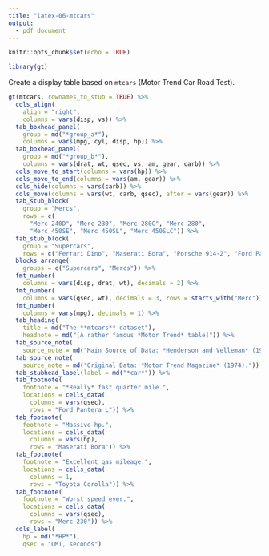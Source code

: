 ```yaml
---
title: "latex-06-mtcars"
output: 
  - pdf_document
---
```


```r
knitr::opts_chunk$set(echo = TRUE)

library(gt)
```

Create a display table based on `mtcars` (Motor Trend Car Road Test).

```r
gt(mtcars, rownames_to_stub = TRUE) %>%
  cols_align(
    align = "right",
    columns = vars(disp, vs)) %>%
  tab_boxhead_panel(
    group = md("*group_a*"),
    columns = vars(mpg, cyl, disp, hp)) %>%
  tab_boxhead_panel(
    group = md("*group_b*"),
    columns = vars(drat, wt, qsec, vs, am, gear, carb)) %>%
  cols_move_to_start(columns = vars(hp)) %>%
  cols_move_to_end(columns = vars(am, gear)) %>%
  cols_hide(columns = vars(carb)) %>%
  cols_move(columns = vars(wt, carb, qsec), after = vars(gear)) %>%
  tab_stub_block(
    group = "Mercs",
    rows = c(
      "Merc 240D", "Merc 230", "Merc 280C", "Merc 280",
      "Merc 450SE", "Merc 450SL", "Merc 450SLC")) %>%
  tab_stub_block(
    group = "Supercars",
    rows = c("Ferrari Dino", "Maserati Bora", "Porsche 914-2", "Ford Pantera L")) %>%
  blocks_arrange(
    groups = c("Supercars", "Mercs")) %>%
  fmt_number(
    columns = vars(disp, drat, wt), decimals = 2) %>%
  fmt_number(
    columns = vars(qsec, wt), decimals = 3, rows = starts_with("Merc")) %>%
  fmt_number(
    columns = vars(mpg), decimals = 1) %>%
  tab_heading(
    title = md("The **mtcars** dataset"),
    headnote = md("[A rather famous *Motor Trend* table]")) %>%
  tab_source_note(
    source_note = md("Main Source of Data: *Henderson and Velleman* (1981).")) %>%
  tab_source_note(
    source_note = md("Original Data: *Motor Trend Magazine* (1974).")) %>%
  tab_stubhead_label(label = md("*car*")) %>%
  tab_footnote(
    footnote = "*Really* fast quarter mile.",
    locations = cells_data(
      columns = vars(qsec),
      rows = "Ford Pantera L")) %>%
  tab_footnote(
    footnote = "Massive hp.",
    locations = cells_data(
      columns = vars(hp),
      rows = "Maserati Bora")) %>%
  tab_footnote(
    footnote = "Excellent gas mileage.",
    locations = cells_data(
      columns = 1,
      rows = "Toyota Corolla")) %>%
  tab_footnote(
    footnote = "Worst speed ever.",
    locations = cells_data(
      columns = vars(qsec),
      rows = "Merc 230")) %>%
  cols_label(
    hp = md("*HP*"),
    qsec = "QMT, seconds")
```
